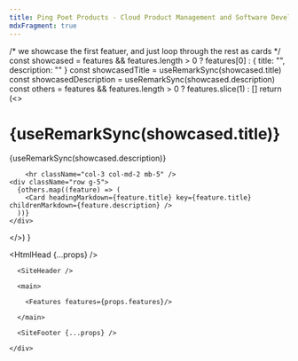 ```yaml
---
title: Ping Poet Products - Cloud Product Management and Software Development Consulting
mdxFragment: true
---
```



  /* we showcase the first featuer, and just loop through the rest as cards */
  const showcased =
    features && features.length > 0
      ? features[0]
      : { title: "", description: "" }
  const showcasedTitle = useRemarkSync(showcased.title)
  const showcasedDescription = useRemarkSync(showcased.description)
  const others =
    features && features.length > 0 ? features.slice(1) : []
  return (<>
    <h1>{useRemarkSync(showcased.title)}</h1>
        <p className="fs-5 col-md-8 mb-5">{useRemarkSync(showcased.description)}</p>

        <hr className="col-3 col-md-2 mb-5" />
    <div className="row g-5">
      {others.map((feature) => (
        <Card headingMarkdown={feature.title} key={feature.title} childrenMarkdown={feature.description} />
      ))}
    </div>

  </>)
}

<html lang="en">
  
  <HtmlHead {...props} />

  <body>
    <div className="col-lg-8 mx-auto p-4 py-md-5">

      <SiteHeader />

      <main>

        <Features features={props.features}/>

      </main>

      <SiteFooter {...props} />

    </div>

  </body>

</html>
